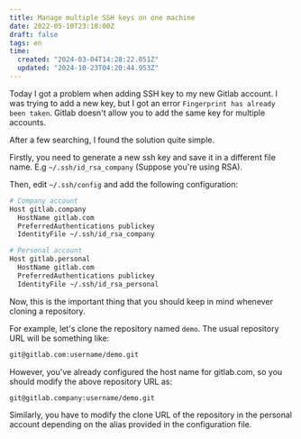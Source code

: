 ```yaml
---
title: Manage multiple SSH keys on one machine
date: 2022-05-10T23:18:00Z
draft: false
tags: en
time:
  created: "2024-03-04T14:28:22.051Z"
  updated: "2024-10-23T04:20:44.953Z"
---
```


Today I got a problem when adding SSH key to my new Gitlab account. I was trying to add a new key, but I got an error `Fingerprint has already been taken`. Gitlab doesn't allow you to add the same key for multiple accounts.

After a few searching, I found the solution quite simple. 

Firstly, you need to generate a new ssh key and save it in a different file name. E.g `~/.ssh/id_rsa_company` (Suppose you're using RSA).

Then, edit `~/.ssh/config` and add the following configuration:

```bash
# Company account
Host gitlab.company
  HostName gitlab.com
  PreferredAuthentications publickey
  IdentityFile ~/.ssh/id_rsa_company

# Personal account
Host gitlab.personal
  HostName gitlab.com
  PreferredAuthentications publickey
  IdentityFile ~/.ssh/id_rsa_personal
```

Now, this is the important thing that you should keep in mind whenever cloning a repository.

For example, let's clone the repository named `demo`. The usual repository URL will be something like: 

```bash
git@gitlab.com:username/demo.git
```

However, you've already configured the host name for gitlab.com, so you should modify the above repository URL as:

```bash
git@gitlab.company:username/demo.git
```

Similarly, you have to modify the clone URL of the repository in the personal account depending on the alias provided in the configuration file.

